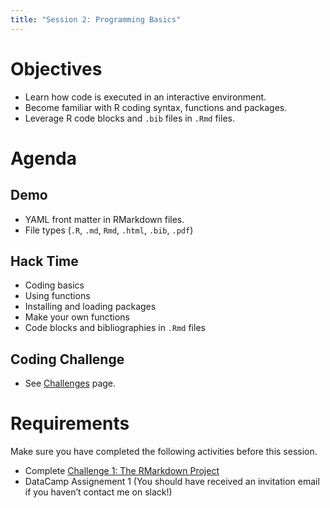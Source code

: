 ```yaml
---
title: "Session 2: Programming Basics"
---
```


# Objectives
- Learn how code is executed in an interactive environment.
- Become familiar with R coding syntax, functions and packages.
- Leverage R code blocks and `.bib` files in `.Rmd` files.

# Agenda
## Demo
- YAML front matter in RMarkdown files.
- File types (`.R`, `.md`, `Rmd`, `.html`, `.bib`, `.pdf`)

## Hack Time
- Coding basics
- Using functions
- Installing and loading packages
- Make your own functions
- Code blocks and bibliographies in `.Rmd` files

## Coding Challenge
- See [Challenges](challenges.html) page.

# Requirements

Make sure you have completed the following activities before this session.

- Complete [Challenge 1: The RMarkdown Project](https://classroom.github.com/a/d59eA_be)
- DataCamp Assignement 1 (You should have received an invitation email if you haven't contact me on slack!)

